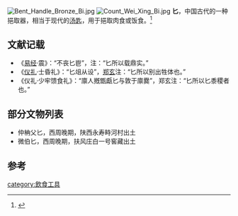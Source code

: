 {{Otheruses}}
[[File:Bent_Handle_Bronze_Bi.jpg|thumb]]
[[File:Count_Wei_Xing_Bi.jpg|thumb]]
'''匕'''，中国古代的一种挹取器，相当于现代的[[汤匙|汤匙]]，用于挹取肉食或饭食。<ref name=zhuf>{{Cite book|title=中国青铜器综论 |author=朱凤瀚|isbn=978-7-5325-5055-5|publisher=上海古籍出版社|date=2009年12月}}</ref>

== 文献记载 ==
*《[[易经|易经]]·震》：“不丧匕鬯”，注：“匕所以载鼎实。”
*《[[仪礼|仪礼]]·士昏礼》：“匕俎从设”，[[郑玄|郑玄]]注：“匕所以别出牲体也。”
*《仪礼·少牢馈食礼》：“廪人摡甑甗匕与敦于廪爨”，郑玄注：“匕所以匕黍稷者也。”

== 部分文物列表 ==
*仲柟父匕，西周晚期，陕西永寿畤河村出土
*微伯{{僻字|𤼈|外“疒”内“兴”}}匕，西周晚期，扶风庄白一号窖藏出土

== 参考 ==
{{reflist}}

{{青铜器}}

[[category:飲食工具|category:飲食工具]]